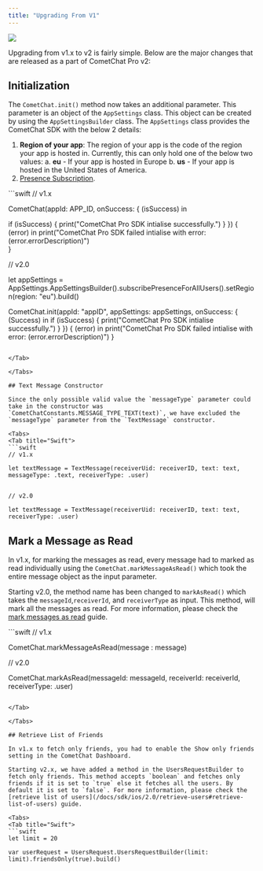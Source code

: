 ```yaml
---
title: "Upgrading From V1"
---
```




<Frame>
  <img src="/images/e9b7676b-UAAAAYdEVYdGV4aWY6UGl4ZWxZRGltZW5zaW9uADIxN14Eu6AAAAAASUVORK5CYII.png" />
</Frame>

Upgrading from v1.x to v2 is fairly simple. Below are the major changes that are released as a part of CometChat Pro v2:

## Initialization

The `CometChat.init()` method now takes an additional parameter. This parameter is an object of the `AppSettings` class. This object can be created by using the `AppSettingsBuilder` class. The `AppSettings` class provides the CometChat SDK with the below 2 details:

1. **Region of your app**: The region of your app is the code of the region your app is hosted in. Currently, this can only hold one of the below two values: a. **eu** - If your app is hosted in Europe b. **us** - If your app is hosted in the United States of America.
2. [Presence Subscription](/docs/sdk/ios/2.0/user-presence).

<Tabs>
<Tab title="Swift">
```swift
// v1.x

CometChat(appId: APP_ID, onSuccess: { (isSuccess) in

  if (isSuccess) {
    print("CometChat Pro SDK intialise successfully.")
	 }
   }) { (error) in
  print("CometChat Pro SDK failed intialise with error:\(error.errorDescription)")  
}


// v2.0

let appSettings = AppSettings.AppSettingsBuilder().subscribePresenceForAllUsers().setRegion(region: "eu").build()
        
CometChat.init(appId: "appID", appSettings: appSettings, onSuccess: { (Success) in
 if (isSuccess) {
	print("CometChat Pro SDK intialise successfully.")
	}
 }) { (error) in
print("CometChat Pro SDK failed intialise with error: \(error.errorDescription)")
 }
```

</Tab>

</Tabs>

## Text Message Constructor

Since the only possible valid value the `messageType` parameter could take in the constructor was `CometChatConstants.MESSAGE_TYPE_TEXT(text)`, we have excluded the `messageType` parameter from the `TextMessage` constructor.

<Tabs>
<Tab title="Swift">
```swift
// v1.x

let textMessage = TextMessage(receiverUid: receiverID, text: text, messageType: .text, receiverType: .user)


// v2.0

let textMessage = TextMessage(receiverUid: receiverID, text: text, receiverType: .user)
```

</Tab>

</Tabs>

## Mark a Message as Read

In v1.x, for marking the messages as read, every message had to marked as read individually using the `CometChat.markMessageAsRead()` which took the entire message object as the input parameter.

Starting v2.0, the method name has been changed to `markAsRead()` which takes the `messageId`,`receiverId`, and `receiverType` as input. This method, will mark all the messages as read. For more information, please check the [mark messages as read](/docs/sdk/ios/2.0/delivery-read-receipts#mark-messages-as-read) guide.

<Tabs>
<Tab title="Swift">
```swift
// v1.x

CometChat.markMessageAsRead(message : message)


// v2.0

CometChat.markAsRead(messageId: messageId, receiverId: receiverId, receiverType: .user)
```

</Tab>

</Tabs>

## Retrieve List of Friends

In v1.x to fetch only friends, you had to enable the Show only friends setting in the CometChat Dashboard.

Starting v2.x, we have added a method in the UsersRequestBuilder to fetch only friends. This method accepts `boolean` and fetches only friends if it is set to `true` else it fetches all the users. By default it is set to `false`. For more information, please check the [retrieve list of users](/docs/sdk/ios/2.0/retrieve-users#retrieve-list-of-users) guide.

<Tabs>
<Tab title="Swift">
```swift
let limit = 20 

var userRequest = UsersRequest.UsersRequestBuilder(limit: limit).friendsOnly(true).build()
```

</Tab>

</Tabs>
